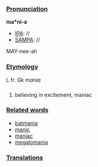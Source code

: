 ===[[Pronunciation]]===

'''ma*ni-a'''
*[[IPA]]: //
*[[SAMPA]]: //
MAY-nee-ah
===[[Etymology]]===

L fr. Gk ''mania''
===[[]]===

#believing in excitement, maniac
===[[Related words]]===

*[[batmania]]
*[[manic]]
*[[maniac]]
*[[megalomania]]
===[[Translations]]===